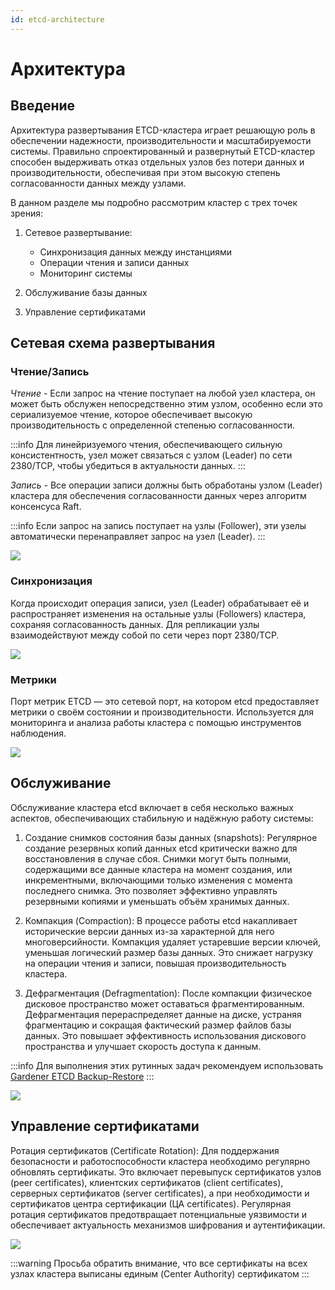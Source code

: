 ```yaml
---
id: etcd-architecture
---
```



# Архитектура

## Введение

Архитектура развертывания ETCD-кластера играет решающую роль в обеспечении надежности, производительности и масштабируемости системы. Правильно спроектированный и развернутый ETCD-кластер способен выдерживать отказ отдельных узлов без потери данных и производительности, обеспечивая при этом высокую степень согласованности данных между узлами.

В данном разделе мы подробно рассмотрим кластер с трех точек зрения:

1. Сетевое развертывание:

   - Синхронизация данных между инстанциями
   - Операции чтения и записи данных
   - Мониторинг системы

2. Обслуживание базы данных

3. Управление сертификатами

## Сетевая схема развертывания

### Чтение/Запись

_Чтение_ - Если запрос на чтение поступает на любой узел кластера, он может быть обслужен непосредственно этим узлом, особенно если это сериализуемое чтение, которое обеспечивает высокую производительность с определенной степенью согласованности.

:::info
Для линейризуемого чтения, обеспечивающего сильную консистентность, узел может связаться с узлом (Leader) по сети 2380/TCP, чтобы убедиться в актуальности данных.
:::

_Запись_ - Все операции записи должны быть обработаны узлом (Leader) кластера для обеспечения согласованности данных через алгоритм консенсуса Raft.

:::info
Если запрос на запись поступает на узлы (Follower), эти узелы автоматически перенаправляет запрос на узел (Leader).
:::

<div className="center">
  <img src={`${getBasePrefix()}img/etcd/etcd-server.svg`} />
</div>

### Синхронизация

Когда происходит операция записи, узел (Leader) обрабатывает её и распространяет изменения на остальные узлы (Followers) кластера, сохраняя согласованность данных. Для репликации узлы взаимодействуют между собой по сети через порт 2380/TCP.

<div className="center">
  <img src={`${getBasePrefix()}img/etcd/etcd-peer.svg`} />
</div>

### Метрики

Порт метрик ETCD — это сетевой порт, на котором etcd предоставляет метрики о своём состоянии и производительности. Используется для мониторинга и анализа работы кластера с помощью инструментов наблюдения.

<div className="center">
  <img src={`${getBasePrefix()}img/etcd/etcd-metrics.svg`} />
</div>

## Обслуживание

Обслуживание кластера etcd включает в себя несколько важных аспектов, обеспечивающих стабильную и надёжную работу системы:

1. Создание снимков состояния базы данных (snapshots): Регулярное создание резервных копий данных etcd критически важно для восстановления в случае сбоя. Снимки могут быть полными, содержащими все данные кластера на момент создания, или инкрементными, включающими только изменения с момента последнего снимка. Это позволяет эффективно управлять резервными копиями и уменьшать объём хранимых данных.

2. Компакция (Compaction): В процессе работы etcd накапливает исторические версии данных из-за характерной для него многоверсийности. Компакция удаляет устаревшие версии ключей, уменьшая логический размер базы данных. Это снижает нагрузку на операции чтения и записи, повышая производительность кластера.

3. Дефрагментация (Defragmentation): После компакции физическое дисковое пространство может оставаться фрагментированным. Дефрагментация перераспределяет данные на диске, устраняя фрагментацию и сокращая фактический размер файлов базы данных. Это повышает эффективность использования дискового пространства и улучшает скорость доступа к данным.

:::info
Для выполнения этих рутинных задач рекомендуем использовать [Gardener ETCD Backup-Restore](https://github.com/gardener/etcd-backup-restore/tree/master)
:::

<div className="center">
  <img src={`${getBasePrefix()}img/etcd/etcd-backup.svg`} />
</div>

## Управление сертификатами

Ротация сертификатов (Certificate Rotation): Для поддержания безопасности и работоспособности кластера необходимо регулярно обновлять сертификаты. Это включает перевыпуск сертификатов узлов (peer certificates), клиентских сертификатов (client certificates), серверных сертификатов (server certificates), а при необходимости и сертификатов центра сертификации (ЦА certificates). Регулярная ротация сертификатов предотвращает потенциальные уязвимости и обеспечивает актуальность механизмов шифрования и аутентификации.

<div className="center">
  <img src={`${getBasePrefix()}img/etcd/etcd-certificates.svg`} />
</div>

:::warning
Просьба обратить внимание, что все сертификаты на всех узлах кластера выписаны единым (Center Authority) сертификатом
:::
